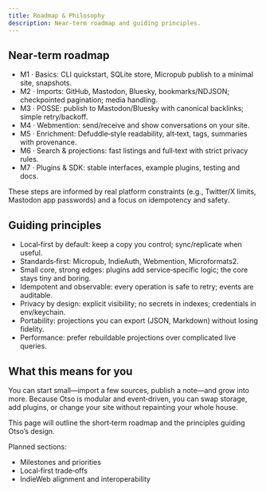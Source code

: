 ```yaml
---
title: Roadmap & Philosophy
description: Near‑term roadmap and guiding principles.
---
```


## Near‑term roadmap

- M1 · Basics: CLI quickstart, SQLite store, Micropub publish to a minimal site, snapshots.
- M2 · Imports: GitHub, Mastodon, Bluesky, bookmarks/NDJSON; checkpointed pagination; media handling.
- M3 · POSSE: publish to Mastodon/Bluesky with canonical backlinks; simple retry/backoff.
- M4 · Webmention: send/receive and show conversations on your site.
- M5 · Enrichment: Defuddle‑style readability, alt‑text, tags, summaries with provenance.
- M6 · Search & projections: fast listings and full‑text with strict privacy rules.
- M7 · Plugins & SDK: stable interfaces, example plugins, testing and docs.

These steps are informed by real platform constraints (e.g., Twitter/X limits, Mastodon app passwords) and a focus on idempotency and safety.

## Guiding principles

- Local‑first by default: keep a copy you control; sync/replicate when useful.
- Standards‑first: Micropub, IndieAuth, Webmention, Microformats2.
- Small core, strong edges: plugins add service‑specific logic; the core stays tiny and boring.
- Idempotent and observable: every operation is safe to retry; events are auditable.
- Privacy by design: explicit visibility; no secrets in indexes; credentials in env/keychain.
- Portability: projections you can export (JSON, Markdown) without losing fidelity.
- Performance: prefer rebuildable projections over complicated live queries.

## What this means for you

You can start small—import a few sources, publish a note—and grow into more. Because Otso is modular and event‑driven, you can swap storage, add plugins, or change your site without repainting your whole house.

This page will outline the short‑term roadmap and the principles guiding Otso’s design.

Planned sections:
- Milestones and priorities
- Local‑first trade‑offs
- IndieWeb alignment and interoperability

